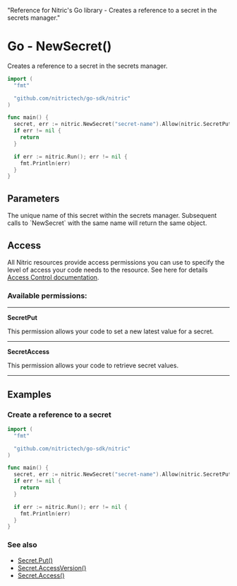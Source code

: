   "Reference for Nitric's Go library - Creates a reference to a secret in the secrets manager."

# Go - NewSecret()

Creates a reference to a secret in the secrets manager.

```go
import (
  "fmt"

  "github.com/nitrictech/go-sdk/nitric"
)

func main() {
  secret, err := nitric.NewSecret("secret-name").Allow(nitric.SecretPut, nitric.SecretAccess)
  if err != nil {
    return
  }

  if err := nitric.Run(); err != nil {
    fmt.Println(err)
  }
}
```

## Parameters

<Properties>
  <Property name="name" required type="string">
    The unique name of this secret within the secrets manager. Subsequent calls
    to `NewSecret` with the same name will return the same object.
  </Property>
</Properties>

## Access

All Nitric resources provide access permissions you can use to specify the level of access your code needs to the resource. See here for details [Access Control documentation](/concepts/access-control).

### Available permissions:

---

**SecretPut**

This permission allows your code to set a new latest value for a secret.

---

**SecretAccess**

This permission allows your code to retrieve secret values.

---

## Examples

### Create a reference to a secret

```go
import (
  "fmt"

  "github.com/nitrictech/go-sdk/nitric"
)

func main() {
  secret, err := nitric.NewSecret("secret-name").Allow(nitric.SecretPut, nitric.SecretAccess)
  if err != nil {
    return
  }

  if err := nitric.Run(); err != nil {
    fmt.Println(err)
  }
}
```

### See also

- [Secret.Put()](./secret-put)
- [Secret.AccessVersion()](./secret-access-version)
- [Secret.Access()](./secret-access)

